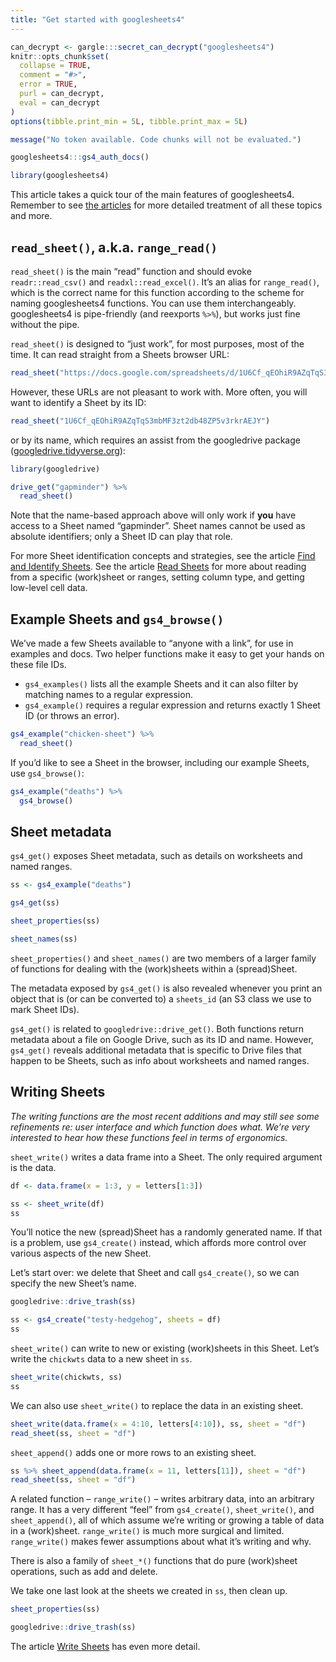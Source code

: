 ```yaml
---
title: "Get started with googlesheets4"
---
```


```r
can_decrypt <- gargle:::secret_can_decrypt("googlesheets4")
knitr::opts_chunk$set(
  collapse = TRUE,
  comment = "#>",
  error = TRUE,
  purl = can_decrypt,
  eval = can_decrypt
)
options(tibble.print_min = 5L, tibble.print_max = 5L)
```

```r
message("No token available. Code chunks will not be evaluated.")
```

```r
googlesheets4:::gs4_auth_docs()
```

```r
library(googlesheets4)
```

This article takes a quick tour of the main features of googlesheets4. 
Remember to see [the articles](https://googlesheets4.tidyverse.org/articles/index.html) for more detailed treatment of all these topics and more.

## `read_sheet()`, a.k.a. `range_read()`

`read_sheet()` is the main "read" function and should evoke `readr::read_csv()` and `readxl::read_excel()`. It's an alias for `range_read()`, which is the correct name for this function according to the scheme for naming googlesheets4 functions. You can use them interchangeably. googlesheets4 is pipe-friendly (and reexports `%>%`), but works just fine without the pipe.

`read_sheet()` is designed to "just work", for most purposes, most of the time. It can read straight from a Sheets browser URL:

```r
read_sheet("https://docs.google.com/spreadsheets/d/1U6Cf_qEOhiR9AZqTqS3mbMF3zt2db48ZP5v3rkrAEJY/edit#gid=780868077")
```

However, these URLs are not pleasant to work with. More often, you will want to identify a Sheet by its ID:

```r
read_sheet("1U6Cf_qEOhiR9AZqTqS3mbMF3zt2db48ZP5v3rkrAEJY")
```

or by its name, which requires an assist from the googledrive package ([googledrive.tidyverse.org](https://googledrive.tidyverse.org)):

<!-- remove the 'message = i' later -->

```r
library(googledrive)

drive_get("gapminder") %>% 
  read_sheet()
```

Note that the name-based approach above will only work if **you** have access to a Sheet named "gapminder". Sheet names cannot be used as absolute identifiers; only a Sheet ID can play that role.

For more Sheet identification concepts and strategies, see the article [Find and Identify Sheets](https://googlesheets4.tidyverse.org/articles/articles/find-identify-sheets.html). See the article [Read Sheets](https://googlesheets4.tidyverse.org/articles/articles/find-identify-sheets.html) for more about reading from a specific (work)sheet or ranges, setting column type, and getting low-level cell data.

## Example Sheets and `gs4_browse()`

We've made a few Sheets available to "anyone with a link", for use in examples and docs. Two helper functions make it easy to get your hands on these file IDs.

  * `gs4_examples()` lists all the example Sheets and it can also filter by
    matching names to a regular expression.
  * `gs4_example()` requires a regular expression and returns exactly 1 Sheet
    ID (or throws an error).
    
```r
gs4_example("chicken-sheet") %>% 
  read_sheet()
```

If you'd like to see a Sheet in the browser, including our example Sheets, use `gs4_browse()`:

```r
gs4_example("deaths") %>%
  gs4_browse()
```

## Sheet metadata

`gs4_get()` exposes Sheet metadata, such as details on worksheets and named ranges.

```r
ss <- gs4_example("deaths")

gs4_get(ss)

sheet_properties(ss)

sheet_names(ss)
```

`sheet_properties()` and `sheet_names()` are two members of a larger family of functions for dealing with the (work)sheets within a (spread)Sheet.

The metadata exposed by `gs4_get()` is also revealed whenever you print an object that is (or can be converted to) a `sheets_id` (an S3 class we use to mark Sheet IDs).

`gs4_get()` is related to `googledrive::drive_get()`. Both functions return metadata about a file on Google Drive, such as its ID and name. However, `gs4_get()` reveals additional metadata that is specific to Drive files that happen to be Sheets, such as info about worksheets and named ranges.

## Writing Sheets

*The writing functions are the most recent additions and may still see some refinements re: user interface and which function does what. We're very interested to hear how these functions feel in terms of ergonomics.*

`sheet_write()` writes a data frame into a Sheet. The only required argument is the data.

```r
df <- data.frame(x = 1:3, y = letters[1:3])

ss <- sheet_write(df)
ss
```

You'll notice the new (spread)Sheet has a randomly generated name. If that is a problem, use `gs4_create()` instead, which affords more control over various aspects of the new Sheet.

Let's start over: we delete that Sheet and call `gs4_create()`, so we can specify the new Sheet's name.

```r
googledrive::drive_trash(ss)

ss <- gs4_create("testy-hedgehog", sheets = df)
ss
```

`sheet_write()` can write to new or existing (work)sheets in this Sheet. Let's write the `chickwts` data to a new sheet in `ss`.

```r
sheet_write(chickwts, ss)
ss
```

We can also use `sheet_write()` to replace the data in an existing sheet.

```r
sheet_write(data.frame(x = 4:10, letters[4:10]), ss, sheet = "df")
read_sheet(ss, sheet = "df")
```

`sheet_append()` adds one or more rows to an existing sheet.

```r
ss %>% sheet_append(data.frame(x = 11, letters[11]), sheet = "df")
read_sheet(ss, sheet = "df")
```

A related function -- `range_write()` -- writes arbitrary data, into an arbitrary range. It has a very different "feel" from `gs4_create()`, `sheet_write()`, and `sheet_append()`, all of which assume we're writing or growing a table of data in a (work)sheet. `range_write()` is much more surgical and limited. `range_write()` makes fewer assumptions about what it's writing and why.

There is also a family of `sheet_*()` functions that do pure (work)sheet operations, such as add and delete.

We take one last look at the sheets we created in `ss`, then clean up.

```r
sheet_properties(ss)

googledrive::drive_trash(ss)
```

The article [Write Sheets](https://googlesheets4.tidyverse.org/articles/articles/write-sheets.html) has even more detail.
